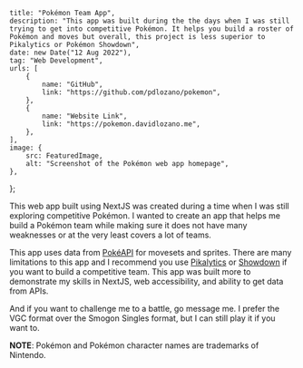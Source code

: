     title: "Pokémon Team App",
    description: "This app was built during the the days when I was still trying to get into competitive Pokémon. It helps you build a roster of Pokémon and moves but overall, this project is less superior to Pikalytics or Pokémon Showdown",
    date: new Date("12 Aug 2022"),
    tag: "Web Development",
    urls: [
        {
            name: "GitHub",
            link: "https://github.com/pdlozano/pokemon",
        },
        {
            name: "Website Link",
            link: "https://pokemon.davidlozano.me",
        },
    ],
    image: {
        src: FeaturedImage,
        alt: "Screenshot of the Pokémon web app homepage",
    },
};

This web app built using NextJS was created during a time when I was still exploring competitive
Pokémon. I wanted to create an app that helps me build a Pokémon team while making sure it does not
have many weaknesses or at the very least covers a lot of teams.

This app uses data from [PokéAPI][0] for movesets and sprites. There are many limitations to this
app and I recommend you use [Pikalytics][1] or [Showdown][2] if you want to build a competitive
team. This app was built more to demonstrate my skills in NextJS, web accessibility, and ability
to get data from APIs.

<PostImage src={Image1} alt="Screenshot of the website with one Pokemon having an empty moveset." />

And if you want to challenge me to a battle, go message me. I prefer the VGC format over the Smogon
Singles format, but I can still play it if you want to.

**NOTE**: Pokémon and Pokémon character names are trademarks of Nintendo.

[0]: https://pokeapi.co/
[1]: https://www.pikalytics.com/team
[2]: https://play.pokemonshowdown.com/teambuilder

